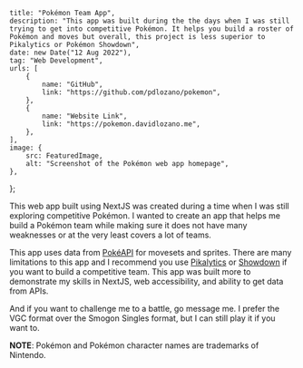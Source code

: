     title: "Pokémon Team App",
    description: "This app was built during the the days when I was still trying to get into competitive Pokémon. It helps you build a roster of Pokémon and moves but overall, this project is less superior to Pikalytics or Pokémon Showdown",
    date: new Date("12 Aug 2022"),
    tag: "Web Development",
    urls: [
        {
            name: "GitHub",
            link: "https://github.com/pdlozano/pokemon",
        },
        {
            name: "Website Link",
            link: "https://pokemon.davidlozano.me",
        },
    ],
    image: {
        src: FeaturedImage,
        alt: "Screenshot of the Pokémon web app homepage",
    },
};

This web app built using NextJS was created during a time when I was still exploring competitive
Pokémon. I wanted to create an app that helps me build a Pokémon team while making sure it does not
have many weaknesses or at the very least covers a lot of teams.

This app uses data from [PokéAPI][0] for movesets and sprites. There are many limitations to this
app and I recommend you use [Pikalytics][1] or [Showdown][2] if you want to build a competitive
team. This app was built more to demonstrate my skills in NextJS, web accessibility, and ability
to get data from APIs.

<PostImage src={Image1} alt="Screenshot of the website with one Pokemon having an empty moveset." />

And if you want to challenge me to a battle, go message me. I prefer the VGC format over the Smogon
Singles format, but I can still play it if you want to.

**NOTE**: Pokémon and Pokémon character names are trademarks of Nintendo.

[0]: https://pokeapi.co/
[1]: https://www.pikalytics.com/team
[2]: https://play.pokemonshowdown.com/teambuilder

